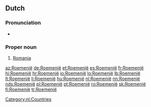 ==Dutch==

===Pronunciation===
* {{a|NL}} {{audio|Nl-Roemenië.ogg|audio|lang=nl}}

===Proper noun===
{{nl-proper noun|n}}

# [[Romania]]

[[Category:nl:Countries]]

[[az:Roemenië]]
[[de:Roemenië]]
[[et:Roemenië]]
[[es:Roemenië]]
[[fr:Roemenië]]
[[hi:Roemenië]]
[[hr:Roemenië]]
[[io:Roemenië]]
[[lo:Roemenië]]
[[lb:Roemenië]]
[[lt:Roemenië]]
[[li:Roemenië]]
[[hu:Roemenië]]
[[nl:Roemenië]]
[[nn:Roemenië]]
[[nds:Roemenië]]
[[pl:Roemenië]]
[[pt:Roemenië]]
[[ro:Roemenië]]
[[sk:Roemenië]]
[[fi:Roemenië]]
[[tr:Roemenië]]